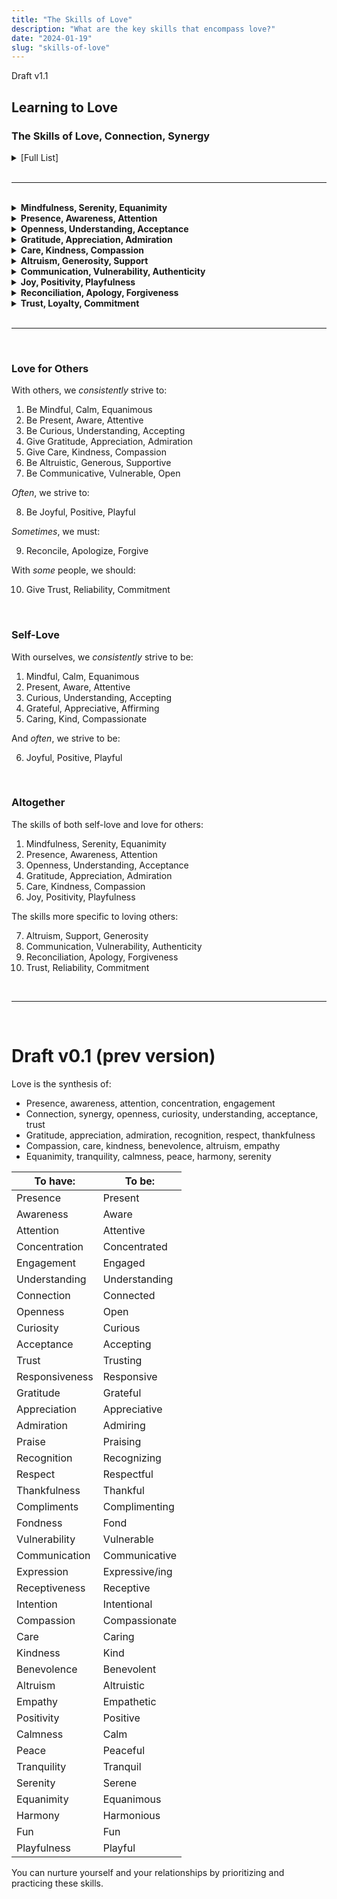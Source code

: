 ```yaml
---
title: "The Skills of Love"
description: "What are the key skills that encompass love?"
date: "2024-01-19"
slug: "skills-of-love"
---
```


Draft v1.1

## Learning to Love

### The Skills of **Love**, **Connection**, **Synergy**

<details>
<summary>[Full List]</summary>

1. **Mindfulness**, **Serenity**, **Equanimity**
   - Calmness: to be calm
   - Peacefulness: to be peaceful
   - Tranquility: to be tranquil
   - Harmony: to be harmonious
   - Serenity: to be serene
   - Regulation: to regulate
   - Reframing: to reframe
   - Equanimity: to be equanimous
   - Mindfulness: to be mindful
2. **Presence**, **Awareness**, **Attention**
   - Presence: to be present
   - Awareness: to be aware
   - Attention: to be be attentive and give attention
   - Concentration: to concentrate
   - Engagement: to engage
3. **Openness**, **Understanding**, **Acceptance**
   - Listening: to listen
   - Empathy: to be empathetic and empathize
   - Receptiveness: to be receptive and receive
   - Curiosity: to be curious
   - Open-mindedness: to be open-minded
   - Recognition: to recognize
   - Understanding: to be understanding and understand
   - Learning: to learn (and gain insight)
   - Openness: to be open
   - Acceptance: to be accepting and accept
4. **Gratitude**, **Appreciation**, **Admiration**
   - Gratitude: to be grateful and give gratitude
   - Recognition: to recognize and give recognition
   - Appreciation: to appreciate and give appreciation
   - Thankfulness: to thank and give thanks
   - Praise: to praise and give praise
   - Affirmation: to affirm and give affirmation
   - Encouragement: to encourage and give encouragement
   - Admiration: to admire and give admiration
   - Fondness: to be fond
   - Respect: to be respectful and give respect
5. **Care**, **Kindness**, **Compassion**
   - Care: to be caring and give care
   - Kindness: to be kind and give kindness
   - Compassion: to be compassionate and give compassion
   - Benevolence: to be benevolent and give benevolence
   - Fairness: to be fair
6. **Altruism**, **Generosity**, **Support**
   - Altruism: to be altruistic
   - Consideration: to be considerate and give consideration
   - Support: to be supportive and give support
   - Service: to serve
   - Empowerment: to empower
   - Help: to be helpful and give help
   - Aid: to aid and give aid
   - Generosity: to be generous
   - Giving: to be giving and give
   - Sharing: to be sharing and share
7. **Communication**, **Vulnerability**, **Authenticity**
   - Communication: to be communicative and communicate
   - Responsiveness: to be responsive and respond
   - Expression: to be expressive and express
   - Vulnerability: to be vulnerable
   - Openness: to be open
   - Authenticity: to be authentic
   - Honesty: to be honest
8. **Joy**, **Positivity**, **Playfulness**
   - Joyfulness: to be joyful and share joy
   - Positivity: to be positive and share positivity
   - Fun: to have fun
   - Playfulness: to be playful and play
   - Laughter: to laugh and share laughter
9. **Reconciliation**, **Apology**, **Forgiveness**
   - Reconciliation: to reconcile
   - Apology: to apologize
   - Forgiveness: to forgive
10. **Trust**, **Reliability**, **Commitment**
    - Trust: to trust
    - Reliability: to be reliable
    - Commitment: to commit

</details>

<br />

---

<br />

<div>
  <details>
    <summary>
      <strong>Mindfulness, Serenity, Equanimity</strong>
    </summary>
    <ul>
      <li>
        <strong>Calmness</strong>: to be calm
      </li>
      <li>
        <strong>Peacefulness</strong>: to be peaceful
      </li>
      <li>
        <strong>Tranquility</strong>: to be tranquil
      </li>
      <li>
        <strong>Harmony</strong>: to be harmonious
      </li>
      <li>
        <strong>Serenity</strong>: to be serene
      </li>
      <li>
        <strong>Regulation</strong>: to regulate
      </li>
      <li>
        <strong>Reframing</strong>: to reframe
      </li>
      <li>
        <strong>Equanimity</strong>: to be equanimous
      </li>
      <li>
        <strong>Mindfulness</strong>: to be mindful
      </li>
    </ul>
  </details>
</div>
<div>
  <details>
    <summary>
      <strong>Presence, Awareness, Attention</strong>
    </summary>
    <ul>
      <li>
        <strong>Presence</strong>: to be present
      </li>
      <li>
        <strong>Awareness</strong>: to be aware
      </li>
      <li>
        <strong>Attention</strong>: to be be attentive and give attention
      </li>
      <li>
        <strong>Concentration</strong>: to concentrate
      </li>
      <li>
        <strong>Engagement</strong>: to engage
      </li>
    </ul>
  </details>
</div>
<div>
  <details>
    <summary>
      <strong>Openness, Understanding, Acceptance</strong>
    </summary>
    <ul>
      <li>
        <strong>Listening</strong>: to listen
      </li>
      <li>
        <strong>Empathy</strong>: to be empathetic and empathize
      </li>
      <li>
        <strong>Receptiveness</strong>: to be receptive and receive
      </li>
      <li>
        <strong>Curiosity</strong>: to be curious
      </li>
      <li>
        <strong>Open-mindedness</strong>: to be open-minded
      </li>
      <li>
        <strong>Recognition</strong>: to recognize
      </li>
      <li>
        <strong>Understanding</strong>: to be understanding and understand
      </li>
      <li>
        <strong>Learning</strong>: to learn (and gain insight)
      </li>
      <li>
        <strong>Openness</strong>: to be open
      </li>
      <li>
        <strong>Acceptance</strong>: to be accepting and accept
      </li>
    </ul>
  </details>
</div>
<div>
  <details>
    <summary>
      <strong>Gratitude, Appreciation, Admiration</strong>
    </summary>
    <ul>
      <li>
        <strong>Gratitude</strong>: to be grateful and give gratitude
      </li>
      <li>
        <strong>Recognition</strong>: to recognize and give recognition
      </li>
      <li>
        <strong>Appreciation</strong>: to appreciate and give appreciation
      </li>
      <li>
        <strong>Thankfulness</strong>: to thank and give thanks
      </li>
      <li>
        <strong>Praise</strong>: to praise and give praise
      </li>
      <li>
        <strong>Affirmation</strong>: to affirm and give affirmation
      </li>
      <li>
        <strong>Encouragement</strong>: to encourage and give encouragement
      </li>
      <li>
        <strong>Admiration</strong>: to admire and give admiration
      </li>
      <li>
        <strong>Fondness</strong>: to be fond
      </li>
      <li>
        <strong>Respect</strong>: to be respectful and give respect
      </li>
    </ul>
  </details>
</div>
<div>
  <details>
    <summary>
      <strong>Care, Kindness, Compassion</strong>
    </summary>
    <ul>
      <li>
        <strong>Care</strong>: to be caring and give care
      </li>
      <li>
        <strong>Kindness</strong>: to be kind and give kindness
      </li>
      <li>
        <strong>Compassion</strong>: to be compassionate and give compassion
      </li>
      <li>
        <strong>Benevolence</strong>: to be benevolent and give benevolence
      </li>
      <li>
        <strong>Fairness</strong>: to be fair
      </li>
    </ul>
  </details>
</div>
<div>
  <details>
    <summary>
      <strong>Altruism, Generosity, Support</strong>
    </summary>
    <ul>
      <li>
        <strong>Altruism</strong>: to be altruistic
      </li>
      <li>
        <strong>Consideration</strong>: to be considerate and give consideration
      </li>
      <li>
        <strong>Support</strong>: to be supportive and give support
      </li>
      <li>
        <strong>Service</strong>: to serve
      </li>
      <li>
        <strong>Empowerment</strong>: to empower
      </li>
      <li>
        <strong>Help</strong>: to be helpful and give help
      </li>
      <li>
        <strong>Aid</strong>: to aid and give aid
      </li>
      <li>
        <strong>Generosity</strong>: to be generous
      </li>
      <li>
        <strong>Giving</strong>: to be giving and give
      </li>
      <li>
        <strong>Sharing</strong>: to be sharing and share
      </li>
    </ul>
  </details>
</div>
<div>
  <details>
    <summary>
      <strong>Communication, Vulnerability, Authenticity</strong>
    </summary>
    <ul>
      <li>
        <strong>Communication</strong>: to be communicative and communicate
      </li>
      <li>
        <strong>Responsiveness</strong>: to be responsive and respond
      </li>
      <li>
        <strong>Expression</strong>: to be expressive and express
      </li>
      <li>
        <strong>Vulnerability</strong>: to be vulnerable
      </li>
      <li>
        <strong>Openness</strong>: to be open
      </li>
      <li>
        <strong>Authenticity</strong>: to be authentic
      </li>
      <li>
        <strong>Honesty</strong>: to be honest
      </li>
    </ul>
  </details>
</div>
<div>
  <details>
    <summary>
      <strong>Joy, Positivity, Playfulness</strong>
    </summary>
    <ul>
      <li>
        <strong>Joyfulness</strong>: to be joyful and share joy
      </li>
      <li>
        <strong>Positivity</strong>: to be positive and share positivity
      </li>
      <li>
        <strong>Fun</strong>: to have fun
      </li>
      <li>
        <strong>Playfulness</strong>: to be playful and play
      </li>
      <li>
        <strong>Laughter</strong>: to laugh and share laughter
      </li>
    </ul>
  </details>
</div>
<div>
  <details>
    <summary>
      <strong>Reconciliation, Apology, Forgiveness</strong>
    </summary>
    <ul>
      <li>
        <strong>Reconciliation</strong>: to reconcile
      </li>
      <li>
        <strong>Apology</strong>: to apologize
      </li>
      <li>
        <strong>Forgiveness</strong>: to forgive
      </li>
    </ul>
  </details>
</div>
<div>
  <details>
    <summary>
      <strong>Trust, Loyalty, Commitment</strong>
    </summary>
    <ul>
      <li>
        <strong>Trust</strong>: to trust
      </li>
      <li>
        <strong>Loyalty</strong>: to be loyal
      </li>
      <li>
        <strong>Commitment</strong>: to commit
      </li>
    </ul>
  </details>
</div>

<br />

---

<br />

### Love for Others

With others, we _consistently_ strive to:

1. Be Mindful, Calm, Equanimous
2. Be Present, Aware, Attentive
3. Be Curious, Understanding, Accepting
4. Give Gratitude, Appreciation, Admiration
5. Give Care, Kindness, Compassion
6. Be Altruistic, Generous, Supportive
7. Be Communicative, Vulnerable, Open

_Often_, we strive to:

8. Be Joyful, Positive, Playful

_Sometimes_, we must:

9. Reconcile, Apologize, Forgive

With _some_ people, we should:

10. Give Trust, Reliability, Commitment

<br />

### Self-Love

With ourselves, we _consistently_ strive to be:

1. Mindful, Calm, Equanimous
2. Present, Aware, Attentive
3. Curious, Understanding, Accepting
4. Grateful, Appreciative, Affirming
5. Caring, Kind, Compassionate

And _often_, we strive to be:

6. Joyful, Positive, Playful

<br />

### Altogether

The skills of both self-love and love for others:

1. Mindfulness, Serenity, Equanimity
2. Presence, Awareness, Attention
3. Openness, Understanding, Acceptance
4. Gratitude, Appreciation, Admiration
5. Care, Kindness, Compassion
6. Joy, Positivity, Playfulness

The skills more specific to loving others:

7. Altruism, Support, Generosity
8. Communication, Vulnerability, Authenticity
9. Reconciliation, Apology, Forgiveness
10. Trust, Reliability, Commitment

<br />

---

<br />

# Draft v0.1 (prev version)

Love is the synthesis of:

- Presence, awareness, attention, concentration, engagement
- Connection, synergy, openness, curiosity, understanding, acceptance, trust
- Gratitude, appreciation, admiration, recognition, respect, thankfulness
- Compassion, care, kindness, benevolence, altruism, empathy
- Equanimity, tranquility, calmness, peace, harmony, serenity

<table style={{ width: "20rem", margin: "auto" }}>
  <thead>
    <tr>
      <th>To have:</th>
      <th>To be:</th>
    </tr>
  </thead>
  <tbody>
    <tr>
      <td>Presence</td>
      <td>Present</td>
    </tr>
    <tr>
      <td>Awareness</td>
      <td>Aware</td>
    </tr>
    <tr>
      <td>Attention</td>
      <td>Attentive</td>
    </tr>
    <tr>
      <td>Concentration</td>
      <td>Concentrated</td>
    </tr>
    <tr>
      <td>Engagement</td>
      <td>Engaged</td>
    </tr>
    <tr>
      <td>Understanding</td>
      <td>Understanding</td>
    </tr>
    <tr>
      <td>Connection</td>
      <td>Connected</td>
    </tr>
    <tr>
      <td>Openness</td>
      <td>Open</td>
    </tr>
    <tr>
      <td>Curiosity</td>
      <td>Curious</td>
    </tr>
    <tr>
      <td>Acceptance</td>
      <td>Accepting</td>
    </tr>
    <tr>
      <td>Trust</td>
      <td>Trusting</td>
    </tr>
    <tr>
      <td>Responsiveness</td>
      <td>Responsive</td>
    </tr>
    <tr>
      <td>Gratitude</td>
      <td>Grateful</td>
    </tr>
    <tr>
      <td>Appreciation</td>
      <td>Appreciative</td>
    </tr>
    <tr>
      <td>Admiration</td>
      <td>Admiring</td>
    </tr>
    <tr>
      <td>Praise</td>
      <td>Praising</td>
    </tr>
    <tr>
      <td>Recognition</td>
      <td>Recognizing</td>
    </tr>
    <tr>
      <td>Respect</td>
      <td>Respectful</td>
    </tr>
    <tr>
      <td>Thankfulness</td>
      <td>Thankful</td>
    </tr>
    <tr>
      <td>Compliments</td>
      <td>Complimenting</td>
    </tr>
    <tr>
      <td>Fondness</td>
      <td>Fond</td>
    </tr>
    <tr>
      <td>Vulnerability</td>
      <td>Vulnerable</td>
    </tr>
    <tr>
      <td>Communication</td>
      <td>Communicative</td>
    </tr>
    <tr>
      <td>Expression</td>
      <td>Expressive/ing</td>
    </tr>
    <tr>
      <td>Receptiveness</td>
      <td>Receptive</td>
    </tr>
    <tr>
      <td>Intention</td>
      <td>Intentional</td>
    </tr>
    <tr>
      <td>Compassion</td>
      <td>Compassionate</td>
    </tr>
    <tr>
      <td>Care</td>
      <td>Caring</td>
    </tr>
    <tr>
      <td>Kindness</td>
      <td>Kind</td>
    </tr>
    <tr>
      <td>Benevolence</td>
      <td>Benevolent</td>
    </tr>
    <tr>
      <td>Altruism</td>
      <td>Altruistic</td>
    </tr>
    <tr>
      <td>Empathy</td>
      <td>Empathetic</td>
    </tr>
    <tr>
      <td>Positivity</td>
      <td>Positive</td>
    </tr>
    <tr>
      <td>Calmness</td>
      <td>Calm</td>
    </tr>
    <tr>
      <td>Peace</td>
      <td>Peaceful</td>
    </tr>
    <tr>
      <td>Tranquility</td>
      <td>Tranquil</td>
    </tr>
    <tr>
      <td>Serenity</td>
      <td>Serene</td>
    </tr>
    <tr>
      <td>Equanimity</td>
      <td>Equanimous</td>
    </tr>
    <tr>
      <td>Harmony</td>
      <td>Harmonious</td>
    </tr>
    <tr>
      <td>Fun</td>
      <td>Fun</td>
    </tr>
    <tr>
      <td>Playfulness</td>
      <td>Playful</td>
    </tr>
  </tbody>
</table>

You can nurture yourself and your relationships by prioritizing and practicing these skills.
